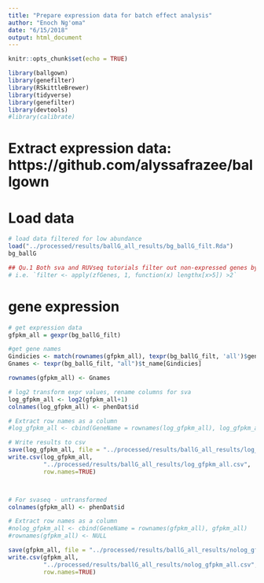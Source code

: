 ```yaml
---
title: "Prepare expression data for batch effect analysis"
author: "Enoch Ng'oma"
date: "6/15/2018"
output: html_document
---
```


```r
knitr::opts_chunk$set(echo = TRUE)

library(ballgown)
library(genefilter)
library(RSkittleBrewer)
library(tidyverse)
library(genefilter)
library(devtools)
#library(calibrate)
```

# Extract expression data: https://github.com/alyssafrazee/ballgown

# Load data

```r
# load data filtered for low abundance
load("../processed/results/ballG_all_results/bg_ballG_filt.Rda")
bg_ballG

## Qu.1 Both sva and RUVseq tutorials filter out non-expressed genes by requiring >5 reads in at least 2 samples for each gene
# i.e. `filter <- apply(zfGenes, 1, function(x) lengthx[x>5]) >2`
```

# gene expression

```r
# get expression data
gfpkm_all = gexpr(bg_ballG_filt)

#get gene names
Gindicies <- match(rownames(gfpkm_all), texpr(bg_ballG_filt, 'all')$gene_id)
Gnames <- texpr(bg_ballG_filt, "all")$t_name[Gindicies]

rownames(gfpkm_all) <- Gnames

# log2 transform expr values, rename columns for sva
log_gfpkm_all <- log2(gfpkm_all+1)
colnames(log_gfpkm_all) <- phenDat$id

# Extract row names as a column
#log_gfpkm_all <- cbind(GeneName = rownames(log_gfpkm_all), log_gfpkm_all)

# Write results to csv
save(log_gfpkm_all, file = "../processed/results/ballG_all_results/log_gfpkm_all.Rda")
write.csv(log_gfpkm_all, 
          "../processed/results/ballG_all_results/log_gfpkm_all.csv",
          row.names=TRUE)



# For svaseq - untransformed
colnames(gfpkm_all) <- phenDat$id

# Extract row names as a column
#nolog_gfpkm_all <- cbind(GeneName = rownames(gfpkm_all), gfpkm_all)
#rownames(gfpkm_all) <- NULL

save(gfpkm_all, file = "../processed/results/ballG_all_results/nolog_gfpkm_all.Rda")
write.csv(gfpkm_all, 
          "../processed/results/ballG_all_results/nolog_gfpkm_all.csv",
          row.names=TRUE)
```










